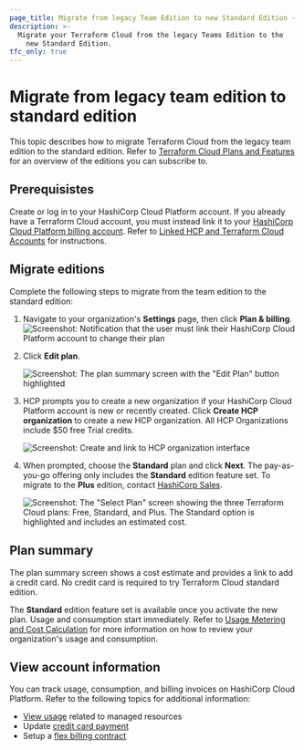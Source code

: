 ```yaml
---
page_title: Migrate from legacy Team Edition to new Standard Edition - Plans and Features - Terraform Cloud
description: >-
  Migrate your Terraform Cloud from the legacy Teams Edition to the 
    new Standard Edition.
tfc_only: true
---
```


# Migrate from legacy team edition to standard edition

This topic describes how to migrate Terraform Cloud from the legacy team edition to the standard edition. Refer to [Terraform Cloud Plans and Features](/terraform/cloud-docs/overview) for an overview of the editions you can subscribe to. 

## Prerequisistes

Create or log in to your HashiCorp Cloud Platform account. If you already have a Terraform Cloud account, you must instead link it to your [HashiCorp Cloud Platform billing account](/hcp/docs/hcp/admin/billing). Refer to [Linked HCP and Terraform Cloud Accounts](/terraform/cloud-docs/users-teams-organizations/users#linked-hcp-and-terraform-cloud-accounts) for instructions.  

## Migrate editions

Complete the following steps to migrate from the team edition to the standard edition:

1. Navigate to your organization's **Settings** page, then click **Plan & billing**.
    ![Screenshot: Notification that the user must link their HashiCorp Cloud Platform account to change their plan](/img/docs/tfc-pnb-link-hcp.png)

1. Click **Edit plan**.

    ![Screenshot: The plan summary screen with the "Edit Plan" button highlighted](/img/docs/tfc-edit-plan.png)

1. HCP prompts you to create a new organization if your HashiCorp Cloud Platform account is new or recently created. Click **Create HCP organization** to create a new HCP organization. All HCP Organizations include $50 free Trial credits.  

    ![Screenshot: Create and link to HCP organization interface](/img/docs/tfc-create-hcp-org.png)

1. When prompted, choose the **Standard** plan and click **Next**. The pay-as-you-go offering only includes the **Standard** edition feature set. To migrate to the **Plus** edition, contact [HashiCorp Sales](https://www.hashicorp.com/contact-sales).

    ![Screenshot: The "Select Plan" screen showing the three Terraform Cloud plans: Free, Standard, and Plus. The Standard option is highlighted and includes an estimated cost.](/img/docs/tfc-edit-plan-standard.png)

## Plan summary

The plan summary screen shows a cost estimate and provides a link to add a credit card. No credit card is required to try Terraform Cloud standard edition.

The **Standard** edition feature set is available once you activate the new plan. Usage and consumption start immediately. Refer to [Usage Metering and Cost Calculation](/hcp/docs/hcp/admin/billing/flex-billing#usage-metering-and-cost-calculation) for more information on how to review your organization's usage and consumption.

## View account information

You can track usage, consumption, and billing invoices on HashiCorp Cloud Platform. Refer to the following topics for additional information:

- [View usage](/hcp/docs/hcp/admin/billing#hcp-usage) related to managed resources
- Update [credit card payment](/hcp/docs/hcp/admin/billing/payment)
- Setup a [flex billing contract](/hcp/docs/hcp/admin/billing/payment#set-up-an-entitlement-or-hashicorp-flextm-billing-contract)
